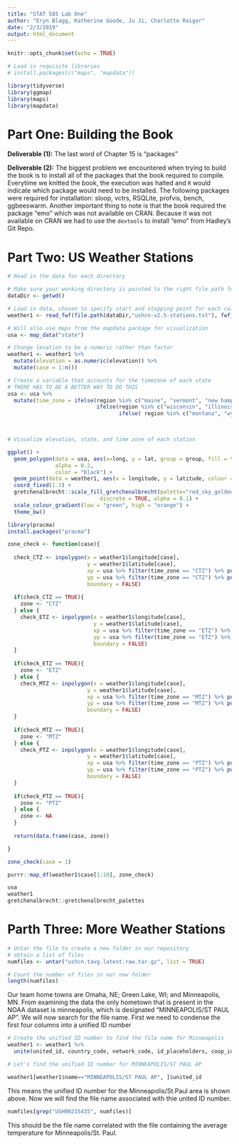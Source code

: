 ```yaml
---
title: "STAT 585 Lab One"
author: "Eryn Blagg, Katherine Goode, Ju Ji, Charlotte Roiger"
date: "2/3/2019"
output: html_document
---
```


```r
knitr::opts_chunk$set(echo = TRUE)
```


```r
# Load in requisite libraries
# install.packages(c("maps", "mapdata"))

library(tidyverse)
library(ggmap)
library(maps)
library(mapdata)

```

# Part One: Building the Book

**Deliverable (1):** The last word of Chapter 15 is “packages”

**Deliverable (2):** The biggest problem we encountered when trying to build the book is to install all of the packages that the book required to compile. Everytime we knitted the book, the execution was halted and `R` would indicate which package would need to be installed. The following packages were required for installation: sloop, vctrs, RSQLite, profvis, bench, ggbeeswarm. Another important thing to note is that the book required the package “emo” which was not available on CRAN. Because it was not available on CRAN we had to use the `devtools` to install “emo” from Hadley’s Git Repo.

# Part Two: US Weather Stations


```r
# Read in the data for each directory

# Make sure your working directory is pointed to the right file path for this lab please
dataDir <- getwd()

# Load in data, chosen to specify start and stopping point for each column in data frame
weather1 <- read_fwf(file.path(dataDir,"ushcn-v2.5-stations.txt"), fwf_cols(country_code = c(1,2), network_code = 3, id_placeholders = c(4,5), coop_id = c(6,11), latitude = c(13,20), longitude = c(22,30), elevation = c(33,37), state = c(39,40), name = c(42,71), comp1 = c(73,78), comp2 = c(80,85), comp3 = c(87,92), utc_offset = c(94,95)))

# Will also use maps from the mapdata package for visualization
usa <- map_data("state")

```


```r
# Change levation to be a numeric rather than factor
weather1 <- weather1 %>%
  mutate(elevation = as.numeric(elevation)) %>%
  mutate(case = 1:n())

# Create a variable that accounts for the timezone of each state 
# THERE HAS TO BE A BETTER WAY TO DO THIS
usa <- usa %>%
  mutate(time_zone = ifelse(region %in% c("maine", "vermont", "new hampshire", "massachusetts", "rhode island", "conneticut", "new york", "pennsylvania", "new jersey", "delaware", "maryland", "district of columbia", "virginia", "west virginia", "ohio", "michigan", "indiana", "north carolina", "south carolina", "georgia", "florida", "connecticut"), "ETZ",
                            ifelse(region %in% c("wisconsin", "illinois", "kentucky", "tennessee", "alabama", "mississippi", "minnesota", "iowa", "missouri", "arkansas", "louisiana", "north dakota", "south dakota", "nebraska", "kansas", "oklahoma", "texas", ""), "CTZ", 
                                   ifelse( region %in% c("montana", "wyoming", "colorado", "new mexico", "idaho", "utah", "arizona"), "MTZ", "PTZ"))))

  
```


```r
# Visualize elevation, state, and time zone of each station

ggplot() + 
  geom_polygon(data = usa, aes(x=long, y = lat, group = group, fill = time_zone), 
               alpha = 0.2, 
               color = "black") + 
  geom_point(data = weather1, aes(x = longitude, y = latitude, colour = elevation)) +
  coord_fixed(1.3) + 
  gretchenalbrecht::scale_fill_gretchenalbrecht(palette="red_sky_golden_cloud",
                             discrete = TRUE, alpha = 0.1) + 
  scale_colour_gradient(low = "green", high = "orange") + 
  theme_bw()

library(pracma)
install.packages("pracma")

zone_check <- function(case){
  
  check_CTZ <- inpolygon(x = weather1$longitude[case], 
                         y = weather1$latitude[case], 
                         xp = usa %>% filter(time_zone == "CTZ") %>% pull(long), 
                         yp = usa %>% filter(time_zone == "CTZ") %>% pull(lat), 
                         boundary = FALSE)
  
  if(check_CTZ == TRUE){
    zone <- "CTZ"
  } else {
    check_ETZ <- inpolygon(x = weather1$longitude[case], 
                           y = weather1$latitude[case], 
                           xp = usa %>% filter(time_zone == "ETZ") %>% pull(long), 
                           yp = usa %>% filter(time_zone == "ETZ") %>% pull(lat), 
                           boundary = FALSE)
  }
  
  if(check_ETZ == TRUE){
    zone <- "ETZ"
  } else {
    check_MTZ <- inpolygon(x = weather1$longitude[case], 
                         y = weather1$latitude[case], 
                         xp = usa %>% filter(time_zone == "MTZ") %>% pull(long), 
                         yp = usa %>% filter(time_zone == "MTZ") %>% pull(lat), 
                         boundary = FALSE)
  }
  
  if(check_MTZ == TRUE){
    zone <- "MTZ"
  } else {
    check_PTZ <- inpolygon(x = weather1$longitude[case], 
                         y = weather1$latitude[case], 
                         xp = usa %>% filter(time_zone == "PTZ") %>% pull(long), 
                         yp = usa %>% filter(time_zone == "PTZ") %>% pull(lat), 
                         boundary = FALSE)
  }
  
  if(check_PTZ == TRUE){
    zone <- "PTZ"
  } else {
    zone <- NA
  }
  
  return(data.frame(case, zone))

}

zone_check(case = 1)

purrr::map_df(weather1$case[1:10], zone_check)

usa
weather1
gretchenalbrecht::gretchenalbrecht_palettes
```

# Parth Three: More Weather Stations

```r
# Untar the file to create a new folder in our repository 
# obtain a list of files
numfiles <- untar("ushcn.tavg.latest.raw.tar.gz", list = TRUE)

# Count the number of files in our new folder
length(numfiles)

```

Our team home towns are Omaha, NE; Green Lake, WI; and Minneapolis, MN. From 
examining the data the only hometown that is present in the NOAA dataset is 
minneapolis, which is designated "MINNEAPOLIS/ST PAUL AP". We will now search
for the file name. First we need to condense the first four columns into 
a unified ID number

```r

# Create the unified ID number to find the file name for Minneapolis
weather1 <- weather1 %>%
  unite(united_id, country_code, network_code, id_placeholders, coop_id, sep = "")

# Let's find the unified ID number for MINNEAPOLIS/ST PAUL AP

weather1[weather1$name=="MINNEAPOLIS/ST PAUL AP", ]$united_id


```

This means the unified ID number for the Minneapolis/St.Paul area is shown above.
Now we will find the file name associated with thie united ID number.

```r
numfiles[grep("USH00215435", numfiles)]
```

This should be the file name correlated with the file containing the average 
temperature for Minneapolis/St. Paul.